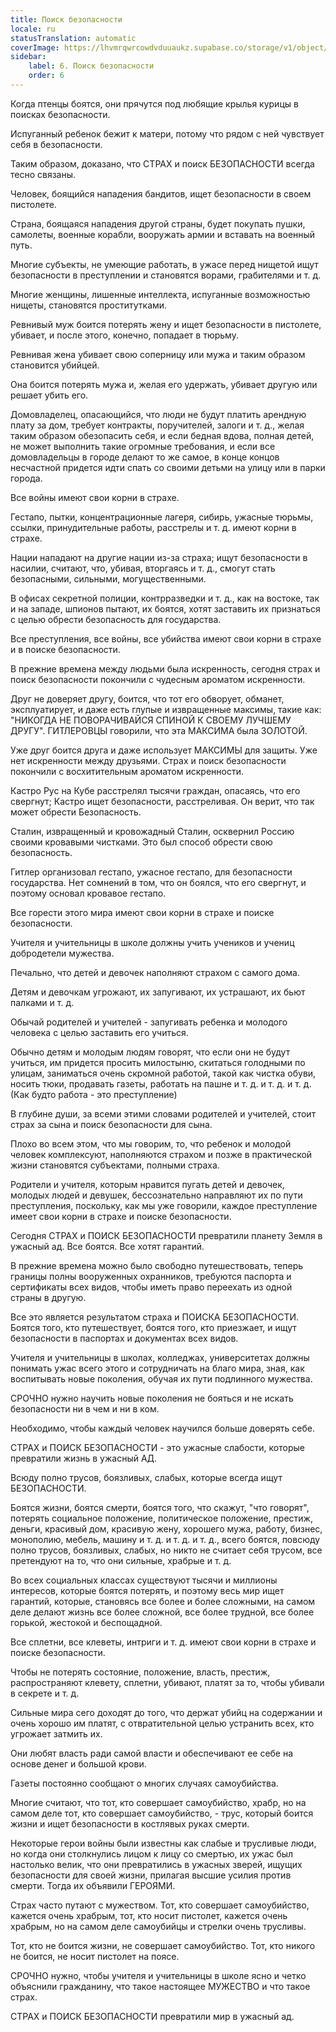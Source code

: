 ```yaml
---
title: Поиск безопасности
locale: ru
statusTranslation: automatic
coverImage: https://lhvmrqwrcowdvduuaukz.supabase.co/storage/v1/object/public/strapi-uploads/small_cover-educacion-fundamental.webp-2d51a7828a2b1309555be27f7e2a61a0.webp
sidebar:
    label: 6. Поиск безопасности
    order: 6
---
```

Когда птенцы боятся, они прячутся под любящие крылья курицы в поисках безопасности.

Испуганный ребенок бежит к матери, потому что рядом с ней чувствует себя в безопасности.

Таким образом, доказано, что СТРАХ и поиск БЕЗОПАСНОСТИ всегда тесно связаны.

Человек, боящийся нападения бандитов, ищет безопасности в своем пистолете.

Страна, боящаяся нападения другой страны, будет покупать пушки, самолеты, военные корабли, вооружать армии и вставать на военный путь.

Многие субъекты, не умеющие работать, в ужасе перед нищетой ищут безопасности в преступлении и становятся ворами, грабителями и т. д.

Многие женщины, лишенные интеллекта, испуганные возможностью нищеты, становятся проститутками.

Ревнивый муж боится потерять жену и ищет безопасности в пистолете, убивает, и после этого, конечно, попадает в тюрьму.

Ревнивая жена убивает свою соперницу или мужа и таким образом становится убийцей.

Она боится потерять мужа и, желая его удержать, убивает другую или решает убить его.

Домовладелец, опасающийся, что люди не будут платить арендную плату за дом, требует контракты, поручителей, залоги и т. д., желая таким образом обезопасить себя, и если бедная вдова, полная детей, не может выполнить такие огромные требования, и если все домовладельцы в городе делают то же самое, в конце концов несчастной придется идти спать со своими детьми на улицу или в парки города.

Все войны имеют свои корни в страхе.

Гестапо, пытки, концентрационные лагеря, сибирь, ужасные тюрьмы, ссылки, принудительные работы, расстрелы и т. д. имеют корни в страхе.

Нации нападают на другие нации из-за страха; ищут безопасности в насилии, считают, что, убивая, вторгаясь и т. д., смогут стать безопасными, сильными, могущественными.

В офисах секретной полиции, контрразведки и т. д., как на востоке, так и на западе, шпионов пытают, их боятся, хотят заставить их признаться с целью обрести безопасность для государства.

Все преступления, все войны, все убийства имеют свои корни в страхе и в поиске безопасности.

В прежние времена между людьми была искренность, сегодня страх и поиск безопасности покончили с чудесным ароматом искренности.

Друг не доверяет другу, боится, что тот его обворует, обманет, эксплуатирует, и даже есть глупые и извращенные максимы, такие как: "НИКОГДА НЕ ПОВОРАЧИВАЙСЯ СПИНОЙ К СВОЕМУ ЛУЧШЕМУ ДРУГУ". ГИТЛЕРОВЦЫ говорили, что эта МАКСИМА была ЗОЛОТОЙ.

Уже друг боится друга и даже использует МАКСИМЫ для защиты. Уже нет искренности между друзьями. Страх и поиск безопасности покончили с восхитительным ароматом искренности.

Кастро Рус на Кубе расстрелял тысячи граждан, опасаясь, что его свергнут; Кастро ищет безопасности, расстреливая. Он верит, что так может обрести Безопасность.

Сталин, извращенный и кровожадный Сталин, осквернил Россию своими кровавыми чистками. Это был способ обрести свою безопасность.

Гитлер организовал гестапо, ужасное гестапо, для безопасности государства. Нет сомнений в том, что он боялся, что его свергнут, и поэтому основал кровавое гестапо.

Все горести этого мира имеют свои корни в страхе и поиске безопасности.

Учителя и учительницы в школе должны учить учеников и учениц добродетели мужества.

Печально, что детей и девочек наполняют страхом с самого дома.

Детям и девочкам угрожают, их запугивают, их устрашают, их бьют палками и т. д.

Обычай родителей и учителей - запугивать ребенка и молодого человека с целью заставить его учиться.

Обычно детям и молодым людям говорят, что если они не будут учиться, им придется просить милостыню, скитаться голодными по улицам, заниматься очень скромной работой, такой как чистка обуви, носить тюки, продавать газеты, работать на пашне и т. д. и т. д. и т. д. (Как будто работа - это преступление)

В глубине души, за всеми этими словами родителей и учителей, стоит страх за сына и поиск безопасности для сына.

Плохо во всем этом, что мы говорим, то, что ребенок и молодой человек комплексуют, наполняются страхом и позже в практической жизни становятся субъектами, полными страха.

Родители и учителя, которым нравится пугать детей и девочек, молодых людей и девушек, бессознательно направляют их по пути преступления, поскольку, как мы уже говорили, каждое преступление имеет свои корни в страхе и поиске безопасности.

Сегодня СТРАХ и ПОИСК БЕЗОПАСНОСТИ превратили планету Земля в ужасный ад. Все боятся. Все хотят гарантий.

В прежние времена можно было свободно путешествовать, теперь границы полны вооруженных охранников, требуются паспорта и сертификаты всех видов, чтобы иметь право переехать из одной страны в другую.

Все это является результатом страха и ПОИСКА БЕЗОПАСНОСТИ. Боятся того, кто путешествует, боятся того, кто приезжает, и ищут безопасности в паспортах и документах всех видов.

Учителя и учительницы в школах, колледжах, университетах должны понимать ужас всего этого и сотрудничать на благо мира, зная, как воспитывать новые поколения, обучая их пути подлинного мужества.

СРОЧНО нужно научить новые поколения не бояться и не искать безопасности ни в чем и ни в ком.

Необходимо, чтобы каждый человек научился больше доверять себе.

СТРАХ и ПОИСК БЕЗОПАСНОСТИ - это ужасные слабости, которые превратили жизнь в ужасный АД.

Всюду полно трусов, боязливых, слабых, которые всегда ищут БЕЗОПАСНОСТИ.

Боятся жизни, боятся смерти, боятся того, что скажут, "что говорят", потерять социальное положение, политическое положение, престиж, деньги, красивый дом, красивую жену, хорошего мужа, работу, бизнес, монополию, мебель, машину и т. д. и т. д. и т. д., всего боятся, повсюду полно трусов, боязливых, слабых, но никто не считает себя трусом, все претендуют на то, что они сильные, храбрые и т. д.

Во всех социальных классах существуют тысячи и миллионы интересов, которые боятся потерять, и поэтому весь мир ищет гарантий, которые, становясь все более и более сложными, на самом деле делают жизнь все более сложной, все более трудной, все более горькой, жестокой и беспощадной.

Все сплетни, все клеветы, интриги и т. д. имеют свои корни в страхе и поиске безопасности.

Чтобы не потерять состояние, положение, власть, престиж, распространяют клевету, сплетни, убивают, платят за то, чтобы убивали в секрете и т. д.

Сильные мира сего доходят до того, что держат убийц на содержании и очень хорошо им платят, с отвратительной целью устранить всех, кто угрожает затмить их.

Они любят власть ради самой власти и обеспечивают ее себе на основе денег и большой крови.

Газеты постоянно сообщают о многих случаях самоубийства.

Многие считают, что тот, кто совершает самоубийство, храбр, но на самом деле тот, кто совершает самоубийство, - трус, который боится жизни и ищет безопасности в костлявых руках смерти.

Некоторые герои войны были известны как слабые и трусливые люди, но когда они столкнулись лицом к лицу со смертью, их ужас был настолько велик, что они превратились в ужасных зверей, ищущих безопасности для своей жизни, прилагая высшие усилия против смерти. Тогда их объявили ГЕРОЯМИ.

Страх часто путают с мужеством. Тот, кто совершает самоубийство, кажется очень храбрым, тот, кто носит пистолет, кажется очень храбрым, но на самом деле самоубийцы и стрелки очень трусливы.

Тот, кто не боится жизни, не совершает самоубийство. Тот, кто никого не боится, не носит пистолет на поясе.

СРОЧНО нужно, чтобы учителя и учительницы в школе ясно и четко объяснили гражданину, что такое настоящее МУЖЕСТВО и что такое страх.

СТРАХ и ПОИСК БЕЗОПАСНОСТИ превратили мир в ужасный ад.

